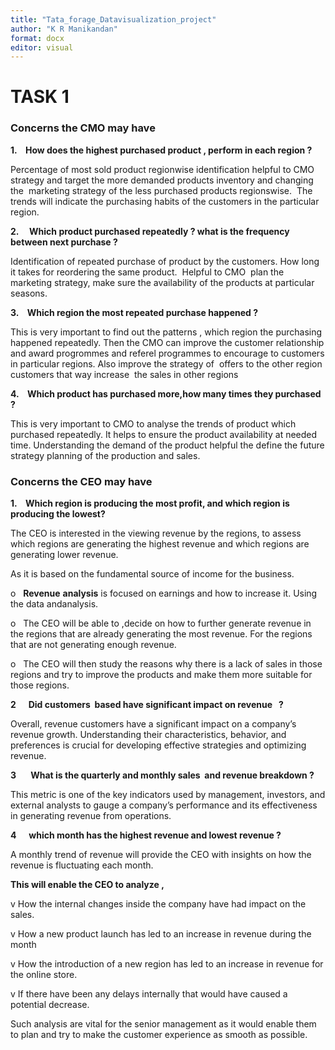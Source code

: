 ---
title: "Tata_forage_Datavisualization_project"
author: "K R Manikandan"
format: docx
editor: visual
---

# **TASK 1**

### Concerns the CMO may have

**1.    How does the highest purchased product , perform in each region ?**

Percentage of most sold product regionwise identification helpful to CMO strategy and target the more demanded products inventory and changing the  marketing strategy of the less purchased products regionswise.  The trends will indicate the purchasing habits of the customers in the particular region.

**2.     Which product purchased repeatedly ? what is the frequency between next purchase ?**

Identification of repeated purchase of product by the customers. How long it takes for reordering the same product.  Helpful to CMO  plan the marketing strategy, make sure the availability of the products at particular seasons.

**3.    Which region the most repeated purchase happened ?**

This is very important to find out the patterns , which region the purchasing happened repeatedly. Then the CMO can improve the customer relationship and award progrommes and referel programmes to encourage to customers in particular regions. Also improve the strategy of  offers to the other region customers that way increase  the sales in other regions

**4.    Which product has purchased more,how many times they purchased ?**

This is very important to CMO to analyse the trends of product which purchased repeatedly. It helps to ensure the product availability at needed time. Understanding the demand of the product helpful the define the future strategy planning of the production and sales.

### Concerns the CEO may have

**1.    Which region is producing the most profit, and which region is producing the lowest?**

The CEO is interested in the viewing revenue by the regions, to assess which regions are generating the highest revenue and which regions are generating lower revenue.

As it is based on the fundamental source of income for the business.  

o   **Revenue** **analysis** is focused on earnings and how to increase it. Using the data andanalysis.

o   The CEO will be able to ,decide on how to further generate revenue in the regions that are already generating the most revenue. For the regions that are not generating enough revenue.

o   The CEO will then study the reasons why there is a lack of sales in those regions and try to improve the products and make them more suitable for those regions.

**2      Did customers  based have significant impact on revenue   ?**

Overall, revenue customers have a significant impact on a company's revenue growth. Understanding their characteristics, behavior, and preferences is crucial for developing effective strategies and optimizing revenue.

**3       What is the quarterly and monthly sales  and revenue breakdown ?**

This metric is one of the key indicators used by management, investors, and external analysts to gauge a company's performance and its effectiveness in generating revenue from operations.

**4      which month has the highest revenue and lowest revenue ?**

A monthly trend of revenue will provide the CEO with insights on how the revenue is fluctuating each month.

**This will enable the CEO to analyze ,**

v How the internal changes inside the company have had impact on the sales.

v How a new product launch has led to an increase in revenue during the month

v How the introduction of a new region has led to an increase in revenue for the online store.

v If there have been any delays internally that would have caused a potential decrease.

Such analysis are vital for the senior management as it would enable them to plan and try to make the customer experience as smooth as possible.
